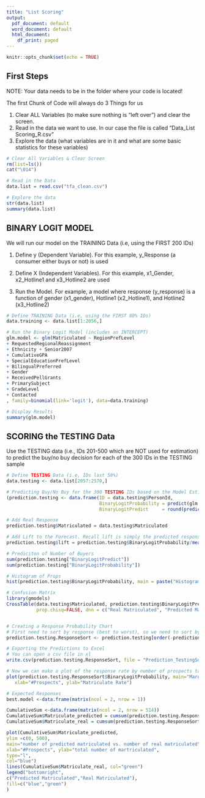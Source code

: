 ---
title: "List Scoring"
output:
  pdf_document: default
  word_document: default
  html_document:
    df_print: paged
---

```{r setup, include=FALSE}
knitr::opts_chunk$set(echo = TRUE)
```


## First Steps 

NOTE: Your data needs to be in the folder where your code is located!

The first Chunk of Code will always do 3 Things for us

1) Clear ALL Variables (to make sure nothing is "left over") and clear the  screen. 
2) Read in the data we want to use. In our case the file is called "Data_List Scoring_R.csv"
3) Explore the data (what variables are in it and what are some basic statistics for these variables)


```{r}

# Clear All Variables & Clear Screen
rm(list=ls())
cat("\014")

# Read in the Data
data.list = read.csv("tfa_clean.csv")

# Explore the data
str(data.list)
summary(data.list)

```



## BINARY LOGIT MODEL 

We will run our model on the TRAINING Data (i.e, using the FIRST 200 IDs)

1) Define y (Dependent Variable). For this example, y_Response (a consumer either buys or not) is used

2) Define X (Independent Variables). For this example, x1_Gender, x2_Hotline1 and x3_Hotline2 are used

3) Run the Model. For example, a model where response (y_response) is a function of gender (x1_gender), Hotline1 (x2_Hotline1), and Hotline2 (x3_Hotline2)



```{r}

# Define TRAINING Data (i.e, using the FIRST 80% IDs)
data.training <- data.list[1:2056,]

# Run the Binary Logit Model (includes an INTERCEPT)
glm.model <- glm(Matriculated ~ RegionPrefLevel
+ RequestedRegionalReassignment
+ Ethnicity + Senior2007
+ CumulativeGPA
+ SpecialEducationPrefLevel
+ BilingualPreferred
+ Gender
+ ReceivedPellGrants
+ PrimarySubject
+ GradeLevel
+ Contacted
, family=binomial(link='logit'), data=data.training)

# Display Results
summary(glm.model)

```

## SCORING the TESTING Data 

Use the TESTING data (i.e., IDs 201-500 which are NOT used for estimation) to predict the buy/no buy decision for each of the 300 IDs in the TESTING sample


```{r}

# Define TESTING Data (i.e, IDs last 50%)
data.testing <- data.list[2057:2570,]

# Predicting Buy/No Buy for the 300 TESTING IDs based on the Model Estimates
(prediction.testing <- data.frame(ID = data.testing$PersonId, 
                                  BinaryLogitProbability = predict(glm.model, data.testing, type = c("response")),
                                  BinaryLogitPredict     = round(predict(glm.model, data.testing, type = c("response")), digits = 0)))

# Add Real Response
prediction.testing$Matriculated = data.testing$Matriculated

# Add Lift to the Forecast. Recall lift is simply the predicted response rate divided by the average response rate of the Training sample
prediction.testing$lift = prediction.testing$BinaryLogitProbability/mean(data.training$Matriculated)

# Prediciton of Number of Buyers
sum(prediction.testing["BinaryLogitPredict"])
sum(prediction.testing["BinaryLogitProbability"])

# Histogram of Props
hist(prediction.testing$BinaryLogitProbability, main = paste("Histogram of Matriculated Probs"), xlab = "Prob of Matriculated")

# Confusion Matrix
library(gmodels)
CrossTable(data.testing$Matriculated, prediction.testing$BinaryLogitPredict,prop.r=TRUE, prop.c=FALSE, prop.t=FALSE,
           prop.chisq=FALSE, dnn = c("Real Matriculated", "Predicted Matriculated"))


# Creating a Response Probability Chart
# First need to sort by response (best to worst), so we need to sort by "-probability" as it by default sort from smallest to largest
prediction.testing.ResponseSort <- prediction.testing[order(-prediction.testing$BinaryLogitProbability),]

# Exporting the Predictions to Excel
# You can open a csv file in xl
write.csv(prediction.testing.ResponseSort, file = "Prediction_TestingSort.csv")

# Now we can make a plot of the response rate by number of prospects targeted
plot(prediction.testing.ResponseSort$BinaryLogitProbability, main="Marginal Matriculate Rate",
   xlab="#Prospects", ylab="Matriculate Rate")

# Expected Responses
best.model <-data.frame(matrix(ncol = 2, nrow = 1))

CumulativeSum <-data.frame(matrix(ncol = 2, nrow = 514))
CumulativeSum$Matriculate_predicted = cumsum(prediction.testing.ResponseSort$BinaryLogitProbability)
CumulativeSum$Matriculate_real = cumsum(prediction.testing.ResponseSort$Matriculated)

plot(CumulativeSum$Matriculate_predicted,
ylim =c(0, 500),
main="number of predicted matriculated vs. number of real matriculated",
xlab="#Prospects", ylab="total number of martriculated",
type="l",
col="blue")
lines(CumulativeSum$Matriculate_real, col="green")
legend("bottomright",
c("Predicted Matriculated","Real Matriculated"),
fill=c("blue","green")
)

```



